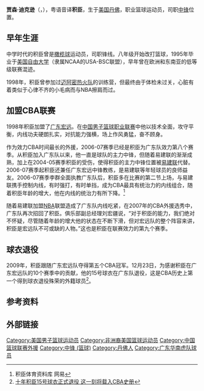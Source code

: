 {{Otheruses|積臣 (足球運動員)|subject=美国篮球运动员|other=香港足球運動員}}
{{篮球运动员
| name = 积臣<br/>Jason Dixon
| height_ft = 6
| height_in = 9
| weight_lb = 242
| team = 
| nationality = {{USA}}
| nationality_2 =
| birth_date = {{birth date and age|1973|4|4}}
| birth_place = {{USA}}[[科罗拉多州|科罗拉多州]][[丹佛|丹佛]]
| college = {{link-en|东怀俄明学院|Eastern Wyoming College}}（1991年–1993年）<br>[[自由大学|自由大学]]（1993年–1995年）
| career_start = 1995年
| career_end = 2010年
| career_position =[[中锋|中锋]]
| former_teams =  
| years1 = 1998–2001 |team1 = [[广东华南虎篮球俱乐部|广东华南虎]]
| years2 = 2002–2009 |team2 = [[广东华南虎篮球俱乐部|广东华南虎]]
| years3 = 2009 |team3 = {{link-en|菲律宾爱国者队|AirAsia Philippine Patriots|菲律宾爱国者}}
| highlights =
*6次[[中国男子篮球职业联赛|CBA]]总冠军（2003年−2006年，2008年）
*15号球衣为[[广东宏远篮球俱乐部|广东华南虎]]退役
}}

'''贾森·迪克逊'''（{{lang-en|'''Jason Dixon'''}}，{{bd|1973年|4月4日||}}），粤语音译'''积臣'''，生于[[美国|美国]][[丹佛|丹佛]]，职业篮球运动员，司职[[中锋|中锋]]位置。

==早年生涯==
中学时代的积臣曾是[[橄榄球|橄榄球]]运动员，司职锋线。八年级开始改打篮球，1995年毕业于[[美国自由大学|美国自由大学]]（隶属NCAA的USA-BSC联盟），早年曾在欧洲和东南亚的低等级联赛混迹。

1998年，积臣曾参加过[[迈阿密热火队|迈阿密热火队]]的训练营，但最终由于体检未过关，心脏有着类似于心律不齐的小毛病而与NBA擦肩而过。

==加盟CBA联赛==
1998年积臣加盟了[[广东华南虎篮球俱乐部|广东宏远]]。在[[中国男子篮球职业联赛|中国男子篮球职业联赛]]中他以技术全面，攻守平衡，内线功夫硬朗扎实，对抗能力强横，场上作风勇猛，奋不顾身。

作为效力CBA时间最长的外援，2006-07赛季已经是积臣为广东队效力第八个赛季。从积臣加入广东队以来，他一直是球队的主力中锋，但随着易建联的渐渐成熟，加上在2004-05赛季积臣的受伤，使得积臣的主力中锋位置被[[易建联|易建联]]代替。2006-07赛季起积臣还兼任广东宏远中锋教练，是易建联等年轻球员的良师益友。2006-07赛季李群全面执教广东队后，积臣多在比赛的第二节上场，与易建联携手控制内线，有时强打，有时单挡，成为CBA最具有统治力的内线组合，随着积臣年龄的增大，他在内线的统治力有所下降。<ref>积臣体育资料库 网易</ref>

随着易建联加盟[[NBA|NBA]]联盟造成了广东队内线吃紧，在2007年的CBA外援选秀中，广东队再次招回了积臣。俱乐部副总经理刘宏疆说，“对于积臣的能力，我们绝对不怀疑，尽管随着年龄的增大他的状态在不断下滑，但对宏远队的整个阵容来讲，积臣是宏远队不可或缺的人物。”这也是积臣在联赛效力的第九个赛季。

==球衣退役==
2009年，积臣跟随广东宏远队夺得第五个CBA冠军。12月23日，为感谢积臣在广东宏远队的10个赛季中的贡献，他的15号球衣在广东队退役，这是CBA历史上第一个得到球衣退役殊荣的外籍球员<ref>[http://sports.sina.com.cn/cba/2009-12-23/19364759343.shtml 十年积臣15号球衣正式退役 这一刻将载入CBA史册]</ref>。

==参考资料==   
<div class="references-small">
<references />
</div>

==外部链接==
{{Navboxes|title=积臣在职业联赛的夺冠情况|list1=
{{2003-04赛季CBA总冠军|1}}
{{2004-05赛季CBA总冠军|1}}
{{2005-06赛季CBA总冠军|1}}
{{2007-08赛季CBA总冠军|1}}
{{2008-09赛季CBA总冠军|1}}
}}
{{广东华南虎}}
{{Authority control}}
{{DEFAULTSORT:Dixon, Jason}}
[[Category:美国男子篮球运动员|Category:美国男子篮球运动员]]
[[Category:非洲裔美国篮球运动员|Category:非洲裔美国篮球运动员]]
[[Category:中国篮球联赛外援|Category:中国篮球联赛外援]]
[[Category:中锋_(篮球)|Category:中锋 (篮球)]]
[[Category:丹佛人|Category:丹佛人]]
[[Category:广东华南虎队球员|Category:广东华南虎队球员]]